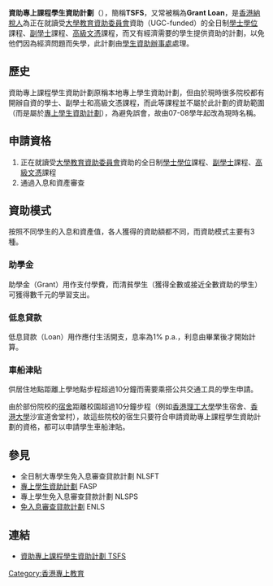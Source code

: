 {{香港教育}}
{{distinguish|專上學生資助計劃}}

'''資助專上課程學生資助計劃'''（{{lang-en|'''Tertiary Student Finance Scheme - Publicly-funded Programmes'''}}），簡稱'''TSFS'''，又常被稱為'''Grant Loan'''，是[[香港納稅人|香港納稅人]]為正在就讀受[[大學教育資助委員會|大學教育資助委員會]]資助（UGC-funded）的全日制[[學士學位|學士學位]]課程、[[副學士|副學士]]課程、[[高級文憑|高級文憑]]課程，而又有經濟需要的學生提供資助的計劃，以免他們因為經濟問題而失學，此計劃由[[學生資助辦事處|學生資助辦事處]]處理。

==歷史==
資助專上課程學生資助計劃原稱本地專上學生資助計劃，但由於現時很多院校都有開辦自資的學士、副學士和高級文憑課程，而此等課程並不屬於此計劃的資助範圍（而是屬於[[專上學生資助計劃|專上學生資助計劃]]），為避免誤會，故由07-08學年起改為現時名稱。

==申請資格==
#正在就讀受[[大學教育資助委員會|大學教育資助委員會]]資助的全日制[[學士學位|學士學位]]課程、[[副學士|副學士]]課程、[[高級文憑|高級文憑]]課程
#通過入息和資產審查

==資助模式==
按照不同學生的入息和資產值，各人獲得的資助額都不同，而資助模式主要有3種。
===助學金===
助學金（Grant）用作支付學費，而清貧學生（獲得全數或接近全數資助的學生）可獲得數千元的學習支出。

===低息貸款===
低息貸款（Loan）用作應付生活開支，息率為1% p.a.，利息由畢業後才開始計算。

===車船津貼===

供居住地點距離上學地點步程超過10分鐘而需要乘搭公共交通工具的學生申請。

由於部份院校的[[宿舍|宿舍]]距離校園超過10分鐘步程（例如[[香港理工大學|香港理工大學]]學生宿舍、[[香港大學|香港大學]]沙宣道舍堂村），故這些院校的宿生只要符合申請資助專上課程學生資助計劃的資格，都可以申請學生車船津貼。

==參見==
* 全日制大專學生免入息審查貸款計劃 NLSFT
* [[專上學生資助計劃|專上學生資助計劃]] FASP
* 專上學生免入息審查貸款計劃 NLSPS
* [[免入息審查貸款計劃|免入息審查貸款計劃]] ENLS

==連結==

* [https://www.wfsfaa.gov.hk/sfo/tc/postsecondary/tsfs/overview.htm 資助專上課程學生資助計劃 TSFS] {{Wayback|url=https://www.wfsfaa.gov.hk/sfo/tc/postsecondary/tsfs/overview.htm |date=20191025104131 }}

{{HK-edu-stub}}

[[Category:香港專上教育|Category:香港專上教育]]